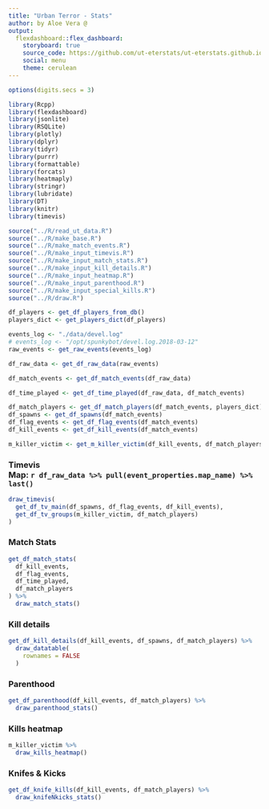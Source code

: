 ```yaml
---
title: "Urban Terror - Stats"
author: by Aloe Vera @
output: 
  flexdashboard::flex_dashboard:
    storyboard: true
    source_code: https://github.com/ut-eterstats/ut-eterstats.github.io
    social: menu
    theme: cerulean
---
```


```r
options(digits.secs = 3)

library(Rcpp)
library(flexdashboard)
library(jsonlite)
library(RSQLite)
library(plotly)
library(dplyr)
library(tidyr)
library(purrr)
library(formattable)
library(forcats)
library(heatmaply)
library(stringr)
library(lubridate)
library(DT)
library(knitr)
library(timevis)
```

```r
source("../R/read_ut_data.R")
source("../R/make_base.R")
source("../R/make_match_events.R")
source("../R/make_input_timevis.R")
source("../R/make_input_match_stats.R")
source("../R/make_input_kill_details.R")
source("../R/make_input_heatmap.R")
source("../R/make_input_parenthood.R")
source("../R/make_input_special_kills.R")
source("../R/draw.R")
```

```r
df_players <- get_df_players_from_db()
players_dict <- get_players_dict(df_players)

events_log <- "./data/devel.log"
# events_log <- "/opt/spunkybot/devel.log.2018-03-12"
raw_events <- get_raw_events(events_log)
```

```r
df_raw_data <- get_df_raw_data(raw_events)

df_match_events <- get_df_match_events(df_raw_data)
```

```r
df_time_played <- get_df_time_played(df_raw_data, df_match_events)

df_match_players <- get_df_match_players(df_match_events, players_dict)
df_spawns <- get_df_spawns(df_match_events)
df_flag_events <- get_df_flag_events(df_match_events)
df_kill_events <- get_df_kill_events(df_match_events)

m_killer_victim <- get_m_killer_victim(df_kill_events, df_match_players)
```

### <strong>Timevis</strong><br/>Map: `r df_raw_data %>% pull(event_properties.map_name) %>% last()`

```r
draw_timevis(
  get_df_tv_main(df_spawns, df_flag_events, df_kill_events),
  get_df_tv_groups(m_killer_victim, df_match_players)
)
```

### <strong>Match Stats</strong>

```r
get_df_match_stats(
  df_kill_events,
  df_flag_events,
  df_time_played,
  df_match_players
) %>%
  draw_match_stats()
```

### <strong>Kill details</strong>

```r
get_df_kill_details(df_kill_events, df_spawns, df_match_players) %>%
  draw_datatable(
    rownames = FALSE
  )
```


### <strong>Parenthood</strong>

```r
get_df_parenthood(df_kill_events, df_match_players) %>%
  draw_parenthood_stats()
```

### <strong>Kills heatmap</strong>

```r
m_killer_victim %>%
  draw_kills_heatmap()
```

### <strong>Knifes & Kicks</strong>

```r
get_df_knife_kills(df_kill_events, df_match_players) %>%
  draw_knifeNkicks_stats()
```

